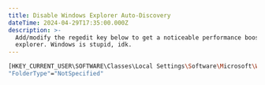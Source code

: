 ```yaml
---
title: Disable Windows Explorer Auto-Discovery
dateTime: 2024-04-29T17:35:00.000Z
description: >-
  Add/modify the regedit key below to get a noticeable performance boost in file
  explorer. Windows is stupid, idk.
---
```

```bash title="regedit"
[HKEY_CURRENT_USER\SOFTWARE\Classes\Local Settings\Software\Microsoft\Windows\Shell\Bags\AllFolders\Shell]
"FolderType"="NotSpecified"
```
